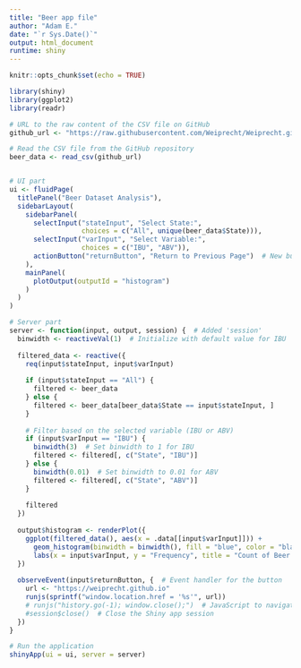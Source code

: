 ```yaml
---
title: "Beer app file"
author: "Adam E."
date: "`r Sys.Date()`"
output: html_document
runtime: shiny
---
```


```r
knitr::opts_chunk$set(echo = TRUE)
```


```r
library(shiny)
library(ggplot2)
library(readr)

# URL to the raw content of the CSV file on GitHub
github_url <- "https://raw.githubusercontent.com/Weiprecht/Weiprecht.github.io/main/Beer_folder/beer_updated.csv"

# Read the CSV file from the GitHub repository
beer_data <- read_csv(github_url)


# UI part
ui <- fluidPage(
  titlePanel("Beer Dataset Analysis"),
  sidebarLayout(
    sidebarPanel(
      selectInput("stateInput", "Select State:",
                  choices = c("All", unique(beer_data$State))),
      selectInput("varInput", "Select Variable:",
                  choices = c("IBU", "ABV")),
      actionButton("returnButton", "Return to Previous Page")  # New button
    ),
    mainPanel(
      plotOutput(outputId = "histogram")
    )
  )
)

# Server part
server <- function(input, output, session) {  # Added 'session'
  binwidth <- reactiveVal(1)  # Initialize with default value for IBU
  
  filtered_data <- reactive({
    req(input$stateInput, input$varInput)
    
    if (input$stateInput == "All") {
      filtered <- beer_data
    } else {
      filtered <- beer_data[beer_data$State == input$stateInput, ]
    }
    
    # Filter based on the selected variable (IBU or ABV)
    if (input$varInput == "IBU") {
      binwidth(3)  # Set binwidth to 1 for IBU
      filtered <- filtered[, c("State", "IBU")]
    } else {
      binwidth(0.01)  # Set binwidth to 0.01 for ABV
      filtered <- filtered[, c("State", "ABV")]
    }
    
    filtered
  })
  
  output$histogram <- renderPlot({
    ggplot(filtered_data(), aes(x = .data[[input$varInput]])) +
      geom_histogram(binwidth = binwidth(), fill = "blue", color = "black") +
      labs(x = input$varInput, y = "Frequency", title = "Count of Beer Observations at the Selected Level (IBU, ABV)")
  })
  
  observeEvent(input$returnButton, {  # Event handler for the button
    url <- "https://weiprecht.github.io"
    runjs(sprintf("window.location.href = '%s'", url))
    # runjs("history.go(-1); window.close();")  # JavaScript to navigate back one page
    #session$close()  # Close the Shiny app session
  })
}

# Run the application 
shinyApp(ui = ui, server = server)

```
